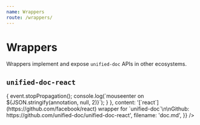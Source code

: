 ```yaml
---
name: Wrappers
route: /wrappers/
---
```



# Wrappers

Wrappers implement and expose `unified-doc` APIs in other ecosystems.

## `unified-doc-react`

<Playground>
  <Doc
    options={{
      annotations: [
        { id: 'a', start: 0, end: 5 },
        { id: 'b', start: 18, end: 29, style: { background: 'blue', color: 'white' } },
        { id: 'c', start: 57, end: 68, style: { background: 'blue', color: 'white' } },
        { id: 'd', start: 69, end: 80, style: { background: 'blue', color: 'white' } },
        {id: 'e', start: 81, end: 86 },
      ],
      annotationCallbacks: {
        onMouseEnter: (annotation, event) => {
          event.stopPropagation();
          console.log(`mouseenter on ${JSON.stringify(annotation, null, 2)}`);
        }
      },
      content: '[`react`](https://github.com/facebook/react) wrapper for `unified-doc`\n\nGithub: https://github.com/unified-doc/unified-doc-react',
      filename: 'doc.md',
    }}
  />
</Playground>
